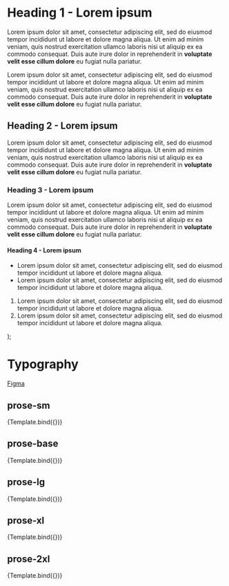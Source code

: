 
<Meta title="Token/Typography" />

  <div className={args.className}>
    <h1>Heading 1 - Lorem ipsum</h1>
    <p>Lorem ipsum dolor sit amet, consectetur adipiscing elit, sed do eiusmod tempor incididunt ut labore et dolore magna aliqua. Ut enim ad minim veniam, quis nostrud exercitation ullamco laboris nisi ut aliquip ex ea commodo consequat. Duis aute irure dolor in reprehenderit in <strong>voluptate velit esse cillum dolore</strong> eu fugiat nulla pariatur.</p>
    <p>Lorem ipsum dolor sit amet, consectetur adipiscing elit, sed do eiusmod tempor incididunt ut labore et dolore magna aliqua. Ut enim ad minim veniam, quis nostrud exercitation ullamco laboris nisi ut aliquip ex ea commodo consequat. Duis aute irure dolor in reprehenderit in <strong>voluptate velit esse cillum dolore</strong> eu fugiat nulla pariatur.</p>
    <h2>Heading 2 - Lorem ipsum</h2>
    <p>Lorem ipsum dolor sit amet, consectetur adipiscing elit, sed do eiusmod tempor incididunt ut labore et dolore magna aliqua. Ut enim ad minim veniam, quis nostrud exercitation ullamco laboris nisi ut aliquip ex ea commodo consequat. Duis aute irure dolor in reprehenderit in <strong>voluptate velit esse cillum dolore</strong> eu fugiat nulla pariatur.</p>
    <h3>Heading 3 - Lorem ipsum</h3>
    <p>Lorem ipsum dolor sit amet, consectetur adipiscing elit, sed do eiusmod tempor incididunt ut labore et dolore magna aliqua. Ut enim ad minim veniam, quis nostrud exercitation ullamco laboris nisi ut aliquip ex ea commodo consequat. Duis aute irure dolor in reprehenderit in <strong>voluptate velit esse cillum dolore</strong> eu fugiat nulla pariatur.</p>
    <h4>Heading 4 - Lorem ipsum</h4>
    <ul>
      <li>Lorem ipsum dolor sit amet, consectetur adipiscing elit, sed do eiusmod tempor incididunt ut labore et dolore magna aliqua.</li>
      <li>Lorem ipsum dolor sit amet, consectetur adipiscing elit, sed do eiusmod tempor incididunt ut labore et dolore magna aliqua.</li>
    </ul>
    <ol>
      <li>Lorem ipsum dolor sit amet, consectetur adipiscing elit, sed do eiusmod tempor incididunt ut labore et dolore magna aliqua.</li>
      <li>Lorem ipsum dolor sit amet, consectetur adipiscing elit, sed do eiusmod tempor incididunt ut labore et dolore magna aliqua.</li>
    </ol>
  </div>
);

# Typography

[Figma](https://www.figma.com/file/49Gxm2IajuwbGhj37zu9x0/Angie?node-id=70%3A521)


## prose-sm

<Canvas>
  <Story
    name="prose-sm"
    args={{
      className: "prose prose-sm"
    }}>
    {Template.bind({})}
  </Story>
</Canvas>

## prose-base

<Canvas>
  <Story
    name="prose-base"
    args={{
      className: "prose prose-base"
    }}>
    {Template.bind({})}
  </Story>
</Canvas>

## prose-lg

<Canvas>
  <Story
    name="prose-lg"
    args={{
      className: "prose prose-lg"
    }}>
    {Template.bind({})}
  </Story>
</Canvas>

## prose-xl

<Canvas>
  <Story
    name="prose-xl"
    args={{
      className: "prose prose-xl"
    }}>
    {Template.bind({})}
  </Story>
</Canvas>

## prose-2xl

<Canvas>
  <Story
    name="prose-2xl"
    args={{
      className: "prose prose-2xl"
    }}>
    {Template.bind({})}
  </Story>
</Canvas>
